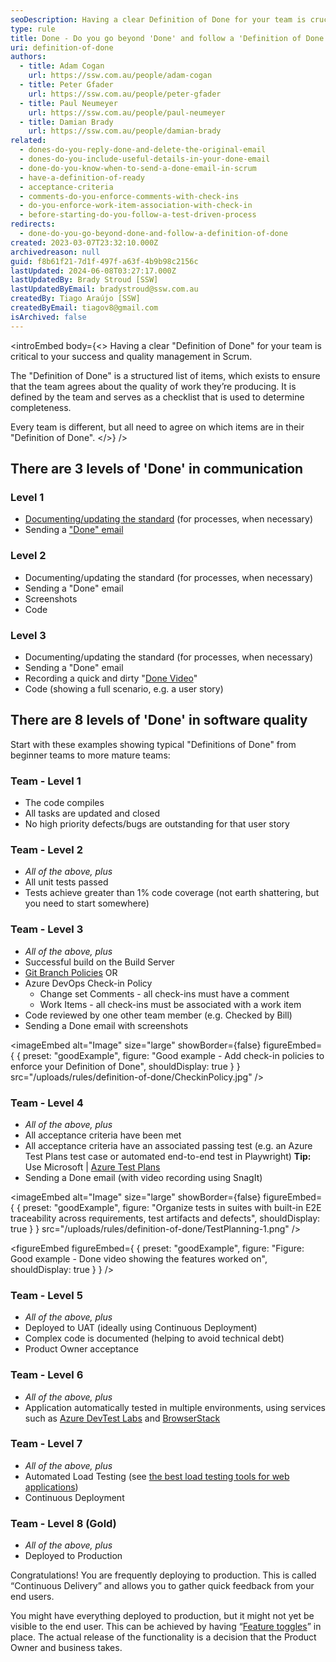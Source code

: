 ```yaml
---
seoDescription: Having a clear Definition of Done for your team is crucial to ensure quality management and success in Scrum.
type: rule
title: Done - Do you go beyond 'Done' and follow a 'Definition of Done'?
uri: definition-of-done
authors:
  - title: Adam Cogan
    url: https://ssw.com.au/people/adam-cogan
  - title: Peter Gfader
    url: https://ssw.com.au/people/peter-gfader
  - title: Paul Neumeyer
    url: https://ssw.com.au/people/paul-neumeyer
  - title: Damian Brady
    url: https://ssw.com.au/people/damian-brady
related:
  - dones-do-you-reply-done-and-delete-the-original-email
  - dones-do-you-include-useful-details-in-your-done-email
  - done-do-you-know-when-to-send-a-done-email-in-scrum
  - have-a-definition-of-ready
  - acceptance-criteria
  - comments-do-you-enforce-comments-with-check-ins
  - do-you-enforce-work-item-association-with-check-in
  - before-starting-do-you-follow-a-test-driven-process
redirects:
  - done-do-you-go-beyond-done-and-follow-a-definition-of-done
created: 2023-03-07T23:32:10.000Z
archivedreason: null
guid: f8b61f21-7d1f-497f-a63f-4b9b98c2156c
lastUpdated: 2024-06-08T03:27:17.000Z
lastUpdatedBy: Brady Stroud [SSW]
lastUpdatedByEmail: bradystroud@ssw.com.au
createdBy: Tiago Araújo [SSW]
createdByEmail: tiagov8@gmail.com
isArchived: false
---
```


<introEmbed
  body={<>
Having a clear "Definition of Done" for your team is critical to your success and quality management in Scrum.

The "Definition of Done" is a structured list of items, which exists to ensure that the team agrees about the quality of work they’re producing. It is defined by the team and serves as a checklist that is used to determine completeness.

Every team is different, but all need to agree on which items are in their "Definition of Done".
  </>}
/>
## There are 3 levels of 'Done' in communication

### Level 1

* [Documenting/updating the standard](/document-the-job) (for processes, when necessary)
* Sending a ["Done" email](/dones-do-you-reply-done-and-delete-the-original-email)

### Level 2

* Documenting/updating the standard (for processes, when necessary)
* Sending a "Done" email
* Screenshots
* Code

### Level 3

* Documenting/updating the standard (for processes, when necessary)
* Sending a "Done" email
* Recording a quick and dirty "[Done Video](/record-a-quick-and-dirty-done-video)"
* Code (showing a full scenario, e.g. a user story)

## There are 8 levels of 'Done' in software quality

Start with these examples showing typical "Definitions of Done" from beginner teams to more mature teams:

### Team - Level 1

* The code compiles
* All tasks are updated and closed
* No high priority defects/bugs are outstanding for that user story

### Team - Level 2

* _All of the above, plus_
* All unit tests passed
* Tests achieve greater than 1% code coverage (not earth shattering, but you need to start somewhere)

### Team - Level 3

* _All of the above, plus_
* Successful build on the Build Server
* [Git Branch Policies](/protect-your-master-branch) OR
* Azure DevOps Check-in Policy
  * Change set Comments - all check-ins must have a comment
  * Work Items - all check-ins must be associated with a work item
* Code reviewed by one other team member (e.g. Checked by Bill)
* Sending a Done email with screenshots

<imageEmbed
  alt="Image"
  size="large"
  showBorder={false}
  figureEmbed={ {
    preset: "goodExample",
    figure: "Good example - Add check-in policies to enforce your Definition of Done",
    shouldDisplay: true
  } }
  src="/uploads/rules/definition-of-done/CheckinPolicy.jpg"
/>

### Team - Level 4

* _All of the above, plus_
* All acceptance criteria have been met
* All acceptance criteria have an associated passing test (e.g. an Azure Test Plans test case or automated end-to-end test in Playwright)
  **Tip:** Use Microsoft | [Azure Test Plans](https://docs.microsoft.com/en-us/azure/devops/organizations/billing/buy-access-tfs-test-hub?view=azure-devops-2020#buy-monthly-access-to-azure-test-plans&WT.mc_id=DOP-MVP-33518)
* Sending a Done email (with video recording using SnagIt)

<imageEmbed
  alt="Image"
  size="large"
  showBorder={false}
  figureEmbed={ {
    preset: "goodExample",
    figure: "Organize tests in suites with built-in E2E traceability across requirements, test artifacts and defects",
    shouldDisplay: true
  } }
  src="/uploads/rules/definition-of-done/TestPlanning-1.png"
/>

<youtubeEmbed url="https://www.youtube.com/embed/JJCgP7XcpNA" description="" />

<figureEmbed figureEmbed={ {
  preset: "goodExample",
  figure: "Figure: Good example - Done video showing the features worked on",
  shouldDisplay: true
} } />


### Team - Level 5

* _All of the above, plus_
* Deployed to UAT (ideally using Continuous Deployment)
* Complex code is documented (helping to avoid technical debt)
* Product Owner acceptance

### Team - Level 6

* _All of the above, plus_
* Application automatically tested in multiple environments, using services such as [Azure DevTest Labs](https://docs.microsoft.com/en-us/azure/devtest-labs/devtest-lab-overview?WT.mc_id=DOP-MVP-33518) and [BrowserStack](https://www.browserstack.com/)

### Team - Level 7

* _All of the above, plus_
* Automated Load Testing (see [the best load testing tools for web applications](/the-best-load-testing-tools-for-web-applications))
* Continuous Deployment

### Team - Level 8 (Gold)

* _All of the above, plus_
* Deployed to Production

Congratulations! You are frequently deploying to production. This is called “Continuous Delivery” and allows you to gather quick feedback from your end users.

You might have everything deployed to production, but it might not yet be visible to the end user. This can be achieved by having “[Feature toggles](https://martinfowler.com/bliki/FeatureToggle.html)” in place. The actual release of the functionality is a decision that the Product Owner and business takes.
